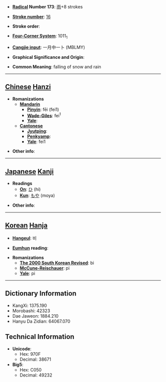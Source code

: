 * '''[[Wiktionary:Chinese radical index| Radical]] Number 173''': [[Wiktionary:Chinese radical index 雨|雨]]+8 strokes

* '''[[Wiktionary:Chinese total strokes index|Stroke number]]''': [[Wiktionary:Chinese total strokes index 16|16]]

* '''Stroke order''': 

* '''[[Wiktionary:Chinese four corner index|Four-Corner System]]''': 1011<sub>1</sub>

* '''[[Wiktionary:Chinese Cangjie index|Cangjie input]]''': 一月中一卜 (MBLMY)

* '''Graphical Significance and Origin''': 

* '''Common Meaning''': falling of snow and rain

----

== [[Chinese]] [[Hanzi]] ==

* '''Romanizations'''
** '''[[Mandarin]]'''
*** '''[[Pinyin]]''': fēi (fei1)
*** '''[[Wade-Giles]]''': fei<sup>1</sup>
*** '''[[Yale]]''': 
** '''[[Cantonese]]'''
*** '''[[Jyutping]]''':
*** '''[[Penkyamp]]''': 
*** '''[[Yale]]''': fei1

* '''Other info''': 

----

== [[Japanese]] [[Kanji]] ==

* '''Readings'''
** '''[[On]]''': [[ひ]] (hi)
** '''[[Kun]]''': [[もや]] (moya)

* '''Other info''':  

----

== [[Korean]] [[Hanja]] ==

* '''[[Hangeul]]''': 비

* '''[[Eumhun]] reading''': 

* '''Romanizations'''
** '''[[The 2000 South Korean Revised Romanization|The 2000 South Korean Revised]]''': bi
** '''[[McCune-Reischauer]]''': pi
** '''[[Yale]]''': pi

----

== Dictionary Information ==

* KangXi: 1375.190
* Morobashi: 42323
* Dae Jaweon: 1884.210
* Hanyu Da Zidian: 64067.070

== Technical Information ==

* '''Unicode''':
** Hex: 970F
** Decimal: 38671
* '''Big5''':
** Hex: C050
** Decimal: 49232